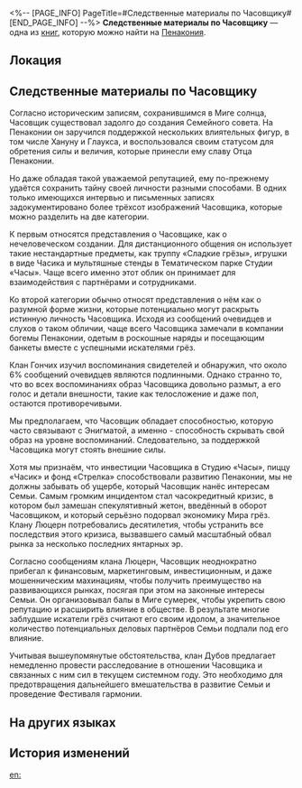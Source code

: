 <%-- [PAGE_INFO]
PageTitle=#Следственные материалы по Часовщику#
[END_PAGE_INFO] --%>
{{Дополнить}}
{{Книга Инфобокс
|id           = 324
|partIds      = 190597
|Название     = 
|Изображение  = Предмет Книга Пенакония.png
|Мир          = Пенакония
|Томов        = 1
|Автор        = <!--нужно добавить-->
|Описание     = Собранное Семьёй в ходе следствия досье и анализ действий Часовщика, а также показания свидетелей.
|Том1         = {{tx}}
|Источник1    = {{tx|Отсутствует источник}}
|Персонажи    = 
|Фракции      = 
}}
'''Следственные материалы по Часовщику''' — одна из [[Книги|книг]], которую можно найти на [[Пенакония]].

==Локация==
{{Отметка карты|<!--название карты-->|<!--id отметки-->}}

==Следственные материалы по Часовщику==
Согласно историческим записям, сохранившимся в Миге солнца, Часовщик существовал задолго до создания Семейного совета. На Пенаконии он заручился поддержкой нескольких влиятельных фигур, в том числе Хануну и Глаукса, и воспользовался своим статусом для обретения силы и величия, которые принесли ему славу Отца Пенаконии.

Но даже обладая такой уважаемой репутацией, ему по-прежнему удаётся сохранить тайну своей личности разными способами. В одних только имеющихся интервью и письменных записях задокументировано более трёхсот изображений Часовщика, которые можно разделить на две категории.

К первым относятся представления о Часовщике, как о нечеловеческом создании. Для дистанционного общения он использует такие нестандартные предметы, как труппу «Сладкие грёзы», игрушки в виде Часика и мультяшные стенды в Тематическом парке Студии «Часы». Чаще всего именно этот облик он принимает для взаимодействия с партнёрами и сотрудниками.

Ко второй категории обычно относят представления о нём как о разумной форме жизни, которые потенциально могут раскрыть истинную личность Часовщика. Исходя из сообщений очевидцев и слухов о таком обличии, чаще всего Часовщика замечали в компании богемы Пенаконии, одетым в роскошные наряды и посещающим банкеты вместе с успешными искателями грёз.

Клан Гончих изучил воспоминания свидетелей и обнаружил, что около 6% сообщений очевидцев являются подлинными. Однако странно то, что во всех воспоминаниях образ Часовщика довольно размыт, а его голос и детали внешности, такие как телосложение и даже пол, остаются противоречивыми.

Мы предполагаем, что Часовщик обладает способностью, которую часто связывают с Энигматой, а именно - способность скрывать свой образ на уровне воспоминаний. Следовательно, за поддержкой Часовщика могут стоять внешние силы.

Хотя мы признаём, что инвестиции Часовщика в Студию «Часы», пиццу «Часик» и фонд «Стрелка» способствовали развитию Пенаконии, мы не должны забывать об ущербе, который Часовщик нанёс интересам Семьи. Самым громким инцидентом стал часокредитный кризис, в котором был замешан спекулятивный жетон, введённый в оборот Часовщиком, и который серьёзно подорвал экономику Мира грёз. Клану Люцерн потребовались десятилетия, чтобы устранить все последствия этого кризиса, вызвавшего самый масштабный обвал рынка за несколько последних янтарных эр.

Согласно сообщениям клана Люцерн, Часовщик неоднократно прибегал к финансовым, маркетинговым, инвестиционным, и даже мошенническим махинациям, чтобы получить преимущество на развивающихся рынках, посягая при этом на законные интересы Семьи. Он организовывал балы в Миге сумерек, чтобы укрепить свою репутацию и расширить влияние в обществе. В результате многие заблудшие искатели грёз считают его своим идолом, а значительное количество потенциальных деловых партнёров Семьи подпали под его влияние.

Учитывая вышеупомянутые обстоятельства, клан Дубов предлагает немедленно провести расследование в отношении Часовщика и связанных с ним сил в текущем системном году. Это необходимо для предотвращения дальнейшего вмешательства в развитие Семьи и проведение Фестиваля гармонии.

==На других языках==
{{На других языках
|en   = Watchmaker Investigation Record
|zhs  = 「钟表匠」调查记录
|zht  = 「鐘錶匠」調查紀錄
|ja   = 「時計屋」調査記録
|ko   = 「시계공」 조사 기록
|es   = Registro de investigación del Relojero
|fr   = Rapport d'enquête sur l'Horloger
|ru   = Следственные материалы по Часовщику
|th   = บันทึกการตรวจสอบ "ช่างนาฬิกา"
|vi   = Ghi Chép Điều Tra "Thợ Đồng Hồ"
|de   = Bericht über die Untersuchung gegen den Uhrmacher
|id   = Catatan Investigasi "Watchmaker"
|pt   = Registro de Investigação do Relojoeiro
}}

==История изменений==
{{История изменений|3.5}}

[[en:]]
